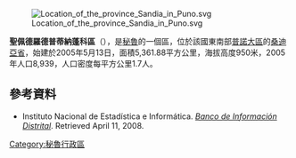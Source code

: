 [[Image:Location_of_the_province_Sandia_in_Puno.svg|right]]

'''聖佩德羅德普蒂納蓬科區'''（{{lang-es|Distrito de San Pedro de Putina Punco}}），是[[秘魯|秘魯]]的一個區，位於該國東南部[[普諾大區|普諾大區]]的[[桑迪亞省|桑迪亞省]]，始建於2005年5月13日，面積5,361.88平方公里，海拔高度950米，2005年人口8,939，人口密度每平方公里1.7人。

==參考資料==
*{{es icon}} Instituto Nacional de Estadística e Informática. ''[https://web.archive.org/web/20080423164200/http://desa.inei.gob.pe/mapas/bid/ Banco de Información Distrital]''. Retrieved April 11, 2008.

{{Peru-geo-stub}}
[[Category:秘魯行政區|Category:秘魯行政區]]
